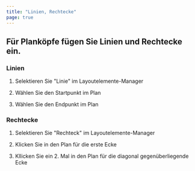 ```yaml
---
title: "Linien, Rechtecke"
page: true
---
```

## <GeoMapper>F&#252;r Plank&#246;pfe f&#252;gen Sie Linien und Rechtecke ein.</GeoMapper>

<GeoMapper>

### Linien

1.  Selektieren Sie &quot;Linie&quot; im Layoutelemente-Manager


2. W&#228;hlen Sie den Startpunkt im Plan


3. W&#228;hlen Sie den Endpunkt im Plan






### Rechtecke

1.  Selektieren Sie &quot;Rechteck&quot; im Layoutelemente-Manager


2. Klicken Sie in den Plan f&#252;r die erste Ecke


3.  Kllicken Sie ein 2. Mal in den Plan f&#252;r die diagonal gegen&#252;berliegende Ecke





</GeoMapper>
